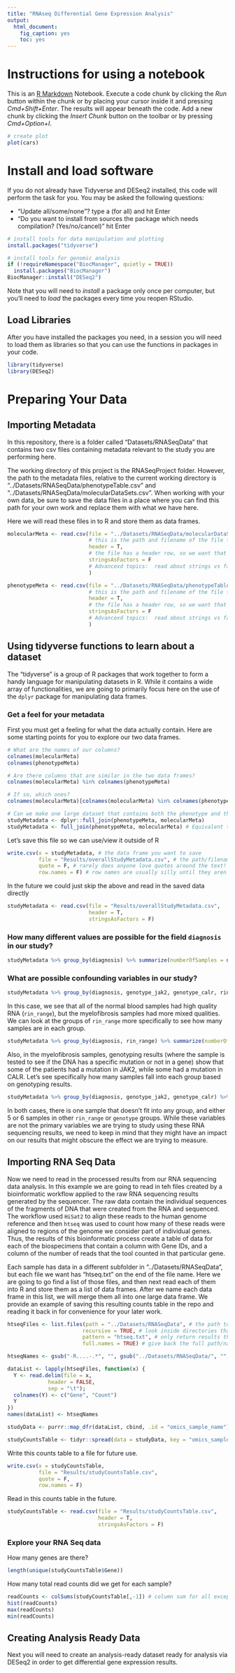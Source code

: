 ```yaml
---
title: "RNAseq Differential Gene Expression Analysis"
output: 
  html_document: 
    fig_caption: yes
    toc: yes
---
```


# Instructions for using a notebook 

This is an [R Markdown](http://rmarkdown.rstudio.com) Notebook. Execute a code chunk by clicking the *Run* button within the chunk or by placing your cursor inside it and pressing *Cmd+Shift+Enter*. The results will appear beneath the code. Add a new chunk by clicking the *Insert Chunk* button on the toolbar or by pressing *Cmd+Option+I*.

```r
# create plot 
plot(cars)
```

# Install and load software 

If you do not already have Tidyverse and DESeq2 installed, this code will perform the task for you. You may be asked the following questions:

* "Update all/some/none"? type a (for all) and hit Enter
* "Do you want to install from sources the package which needs compilation? (Yes/no/cancel)" hit Enter 

```r
# install tools for data manipulation and plotting
install.packages("tidyverse")

# install tools for genomic analysis
if (!requireNamespace("BiocManager", quietly = TRUE))
  install.packages("BiocManager")
BiocManager::install("DESeq2")
```

Note that you will need to *install* a package only once per computer, but you'll need to *load* the packages every time you reopen RStudio.

## Load Libraries
After you have installed the packages you need, in a session you will need to load them as libraries so that you can use the functions in packages in your code.  
```r
library(tidyverse)
library(DESeq2)
```



# Preparing Your Data

## Importing Metadata
In this repository, there is a folder called "Datasets/RNASeqData" that contains two csv files containing metadata relevant to the study you are performing here.  

The working directory of this project is the RNASeqProject folder.  However, the path to the metadata files, relative to the current working directory is "../Datasets/RNASeqData/phenotypeTable.csv" and "../Datasets/RNASeqData/molecularDataSets.csv". When working with your own data, be sure to save the data files in a place where you can find this path for your own work and replace them with what we have here.  

Here we will read these files in to R and store them as data frames.  
```r
molecularMeta <- read.csv(file = "../Datasets/RNASeqData/molecularDataSets.csv", 
                          # this is the path and filename of the file to read in
                          header = T, 
                          # the file has a header row, so we want that to become the column names of the data frame
                          stringsAsFactors = F
                          # Advancexd topics:  read about strings vs factors!!
                          )

phenotypeMeta <- read.csv(file = "../Datasets/RNASeqData/phenotypeTable.csv", 
                          # this is the path and filename of the file to read in
                          header = T, 
                          # the file has a header row, so we want that to become the column names of the data frame
                          stringsAsFactors = F
                          # Advancexd topics:  read about strings vs factors!!
                          )

```

## Using tidyverse functions to learn about a dataset
The "tidyverse" is a group of R packages that work together to form a handy language for manipulating datasets in R.  While it contains a wide array of functionalities, we are going to primarily focus here on the use of the `dplyr` package for manipulating data frames.  

### Get a feel for your metadata
First you must get a feeling for what the data actually contain.  Here are some starting points for you to explore our two data frames.  

```r
# What are the names of our columns?
colnames(molecularMeta)
colnames(phenotypeMeta)

# Are there columns that are similar in the two data frames?
colnames(molecularMeta) %in% colnames(phenotypeMeta)

# If so, which ones?
colnames(molecularMeta)[colnames(molecularMeta) %in% colnames(phenotypeMeta)]

# Can we make one large dataset that contains both the phenotype and the molecular metadata?
studyMetadata <- dplyr::full_join(phenotypeMeta, molecularMeta)
studyMetadata <- full_join(phenotypeMeta, molecularMeta) # Equivalent to the line above

```

Let's save this file so we can use/view it outside of R
```r
write.csv(x = studyMetadata, # the data frame you want to save
          file = "Results/overallStudyMetadata.csv", # the path/filename you want to save it to
          quote = F, # rarely does anyone love quotes around the text!
          row.names = F) # row names are usually silly until they aren't
```

In the future we could just skip the above and read in the saved data directly
```r
studyMetadata <- read.csv(file = "Results/overallStudyMetadata.csv",
                          header = T,
                          stringsAsFactors = F)

```



### How many different values are possible for the field `diagnosis` in our study?
```r
studyMetadata %>% group_by(diagnosis) %>% summarize(numberOfSamples = n())
```


### What are possible confounding variables in our study?
```r
studyMetadata %>% group_by(diagnosis, genotype_jak2, genotype_calr, rin_range) %>% summarize(numberOfSamples = n())
```

In this case, we see that all of the normal blood samples had high quality RNA (`rin_range`), but the myelofibrosis samples had more mixed qualities.  We can look at the groups of `rin_range` more specifically to see how many samples are in each group.  

```r
studyMetadata %>% group_by(diagnosis, rin_range) %>% summarize(numberOfSamples = n())
```

Also, in the myelofibrosis samples, genotyping results (where the sample is tested to see if the DNA has a specific mutation or not in a gene) show that some of the patients had a mutation in JAK2, while some had a mutation in CALR.  Let's see specifically how many samples fall into each group based on genotyping results.  
```r
studyMetadata %>% group_by(diagnosis, genotype_jak2, genotype_calr) %>% summarize(numberOfSamples = n())
```


In both cases, there is one sample that doesn't fit into any group, and either 5 or 6 samples in other `rin_range` or `genotype` groups.  While these variables are not the primary variables we are trying to study using these RNA sequencing results, we need to keep in mind that they might have an impact on our results that might obscure the effect we are trying to measure.  


## Importing RNA Seq Data
Now we need to read in the processed results from our RNA sequencing data analysis.  In this example we are going to read in teh files created by a bioinformatic workflow applied to the raw RNA sequencing results generated by the sequencer.  The raw data contain the individual sequences of the fragments of DNA that were created from the RNA and sequenced.  The workflow used `HiSat2` to align these reads to the human genome reference and then `htseq` was used to count how many of these reads were aligned to regions of the genome we consider part of individual genes.  Thus, the results of this bioinformatic process create a table of data for each of the biospecimens that contain a column with Gene IDs, and a column of the number of reads that the tool counted in that particular gene.  

Each sample has data in a different subfolder in "../Datasets/RNASeqData", but each file we want has "htseq.txt" on the end of the file name.  Here we are going to go find a list of those files, and then next read each of them into R and store them as a list of data frames.  After we name each data frame in this list, we will merge them all into one large data frame. We provide an example of saving this resulting counts table in the repo and reading it back in for convenience for your later work.   
```r
htseqFiles <- list.files(path = "../Datasets/RNASeqData", # the path to where the data are saved
                        recursive = TRUE, # look inside directories that are in the path above
                        pattern = "htseq.txt", # only return results that have filenames that include this string
                        full.names = TRUE) # give back the full path/names so we can find where they are!

htseqNames <- gsub("-R....-.*", "", gsub("../Datasets/RNASeqData/", "", htseqFiles)) # extracting the sample name from the path!

dataList <- lapply(htseqFiles, function(x) {
  Y <- read.delim(file = x,
             header = FALSE,
             sep = "\t");
  colnames(Y) <- c("Gene", "Count")
  Y
})
names(dataList) <- htseqNames

studyData <- purrr::map_dfr(dataList, cbind, .id = "omics_sample_name")

studyCountsTable <- tidyr::spread(data = studyData, key = "omics_sample_name", value = "Count")
```

Write this counts table to a file for future use.  
```r
write.csv(x = studyCountsTable,
          file = "Results/studyCountsTable.csv",
          quote = F,
          row.names = F)
```

Read in this counts table in the future.  
```r
studyCountsTable <- read.csv(file = "Results/studyCountsTable.csv",
                             header = T,
                             stringsAsFactors = F)
```

### Explore your RNA Seq data
How many genes are there?
```r
length(unique(studyCountsTable$Gene))
```

How many total read counts did we get for each sample?
```r
readCounts <- colSums(studyCountsTable[,-1]) # column sum for all except the first Gene column
hist(readCounts)
max(readCounts)
min(readCounts)
```




## Creating Analysis Ready Data
Next you will need to create an analysis-ready dataset ready for analysis via DESeq2 in order to get differential gene expression results. 
```r



```




